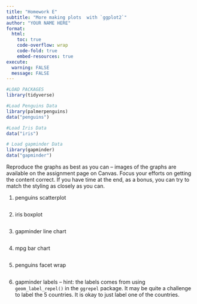 ```yaml
---
title: "Homework E"
subtitle: "More making plots  with `ggplot2`"
author: "YOUR NAME HERE"
format:
  html:
    toc: true
    code-overflow: wrap
    code-fold: true
    embed-resources: true
execute: 
  warning: FALSE
  message: FALSE
---
```


```r
#LOAD PACKAGES 
library(tidyverse)

#Load Penguins Data
library(palmerpenguins)
data("penguins")

#Load Iris Data
data("iris")

# Load gapminder Data
library(gapminder)
data("gapminder")
```

Reproduce the graphs as best as you can -- images of the graphs are available on the assignment page on Canvas. Focus your efforts on getting the content correct. If you have time at the end, as a bonus, you can try to match the styling as closely as you can. 

1. penguins scatterplot

```r

```

2. iris boxplot

```r

```

3. gapminder line chart

```r

```

4. mpg bar chart

```r

```

5. penguins facet wrap

```r

```

6. gapminder labels -- hint: the labels comes from using `geom_label_repel()` in the `ggrepel` package. It may be quite a challenge to label the 5 countries. It is okay to just label one of the countries. 

```r

```



